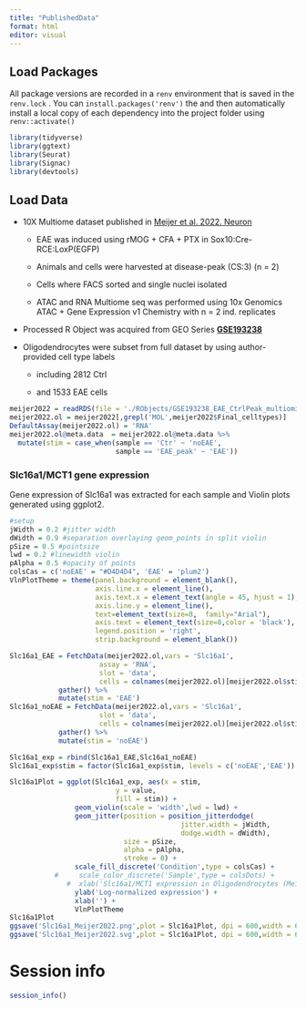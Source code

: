 ```yaml
---
title: "PublishedData"
format: html
editor: visual
---
```


## Load Packages

All package versions are recorded in a `renv` environment that is saved in the `renv.lock` . You can `install.packages('renv')` the and then automatically install a local copy of each dependency into the project folder using `renv::activate()`

```r
library(tidyverse)
library(ggtext)
library(Seurat)
library(Signac)
library(devtools)
```

## Load Data

-   10X Multiome dataset published in [Meijer et al. 2022. Neuron](https://doi.org/10.1016/j.neuron.2021.12.034)

    -   EAE was induced using rMOG + CFA + PTX in Sox10:Cre-RCE:LoxP(EGFP)

    -   Animals and cells were harvested at disease-peak (CS:3) (n = 2)

    -   Cells where FACS sorted and single nuclei isolated

    -   ATAC and RNA Multiome seq was performed using 10x Genomics ATAC + Gene Expression v1 Chemistry with n = 2 ind. replicates

-   Processed R Object was acquired from GEO Series [**GSE193238**](https://www.ncbi.nlm.nih.gov/geo/query/acc.cgi?acc=GSE193238)

-   Oligodendrocytes were subset from full dataset by using author-provided cell type labels

    -   including 2812 Ctrl

    -   and 1533 EAE cells

```r
meijer2022 = readRDS(file = './RObjects/GSE193238_EAE_CtrlPeak_multiomics_GEO.rds')
meijer2022.ol = meijer2022[,grepl('MOL',meijer2022$Final_celltypes)]
DefaultAssay(meijer2022.ol) = 'RNA'
meijer2022.ol@meta.data  = meijer2022.ol@meta.data %>% 
  mutate(stim = case_when(sample == 'Ctr' ~ 'noEAE',
                          sample == 'EAE_peak' ~ 'EAE'))
```

### Slc16a1/MCT1 gene expression

Gene expression of Slc16a1 was extracted for each sample and Violin plots generated using ggplot2.

```r
#setup
jWidth = 0.2 #jitter width
dWidth = 0.9 #separation overlaying geom_points in split violin 
pSize = 0.5 #pointsize
lwd = 0.2 #linewidth violin 
pAlpha = 0.5 #opacity of points
colsCas = c('noEAE' = "#D4D4D4", 'EAE' = 'plum2')
VlnPlotTheme = theme(panel.background = element_blank(),
                     axis.line.x = element_line(),
                     axis.text.x = element_text(angle = 45, hjust = 1),
                     axis.line.y = element_line(),
                     text=element_text(size=8,  family="Arial"),
                     axis.text = element_text(size=8,color = 'black'),
                     legend.position = 'right',
                     strip.background = element_blank()) 
```

```r
Slc16a1_EAE = FetchData(meijer2022.ol,vars = 'Slc16a1', 
                      assay = 'RNA',
                      slot = 'data',
                      cells = colnames(meijer2022.ol)[meijer2022.ol$stim =='EAE']) %>% 
            gather() %>%
            mutate(stim = 'EAE')
Slc16a1_noEAE = FetchData(meijer2022.ol,vars = 'Slc16a1', 
                      slot = 'data',
                      cells = colnames(meijer2022.ol)[meijer2022.ol$stim =='noEAE']) %>% 
            gather() %>%
            mutate(stim = 'noEAE')

Slc16a1_exp = rbind(Slc16a1_EAE,Slc16a1_noEAE)
Slc16a1_exp$stim = factor(Slc16a1_exp$stim, levels = c('noEAE','EAE'))
```

```r
Slc16a1Plot = ggplot(Slc16a1_exp, aes(x = stim,
                          y = value,
                          fill = stim)) +
                geom_violin(scale = 'width',lwd = lwd) + 
                geom_jitter(position = position_jitterdodge(
                                          jitter.width = jWidth, 
                                          dodge.width = dWidth),
                            size = pSize,
                            alpha = pAlpha,
                            stroke = 0) + 
                scale_fill_discrete('Condition',type = colsCas) + 
           #     scale_color_discrete('Sample',type = colsDots) + 
              #  xlab('Slc16a1/MCT1 expression in Oligodendrocytes (Meijer et al. 2022)') + 
                ylab('Log-normalized expression') +
                xlab('') + 
                VlnPlotTheme 
Slc16a1Plot
ggsave('Slc16a1_Meijer2022.png',plot = Slc16a1Plot, dpi = 600,width = 6,height = 5,units = 'cm')
ggsave('Slc16a1_Meijer2022.svg',plot = Slc16a1Plot, dpi = 600,width = 6,height = 5,units = 'cm')


```

# Session info

```r
session_info()
```
